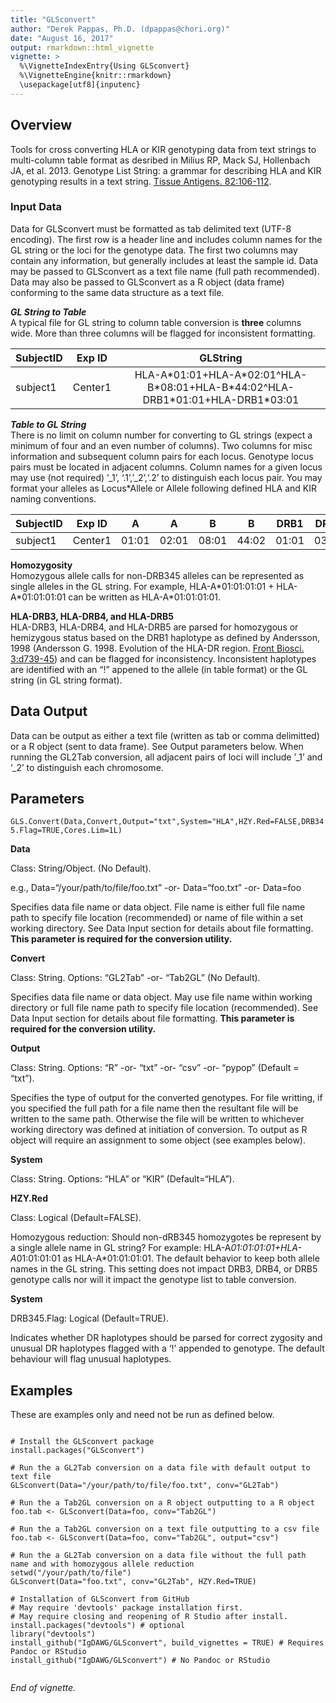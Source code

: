 ```yaml
---
title: "GLSconvert"
author: "Derek Pappas, Ph.D. (dpappas@chori.org)"
date: "August 16, 2017"
output: rmarkdown::html_vignette
vignette: >
  %\VignetteIndexEntry{Using GLSconvert}
  %\VignetteEngine{knitr::rmarkdown}
  \usepackage[utf8]{inputenc}
---
```


## Overview

Tools for cross converting HLA or KIR genotyping data from text strings to multi-column table format as desribed in Milius RP, Mack SJ, Hollenbach JA, et al. 2013. Genotype List String: a grammar for describing HLA and KIR genotyping results in a text string. [Tissue Antigens. 82:106-112](http://www.ncbi.nlm.nih.gov/pubmed/23849068). 

### Input Data

Data for GLSconvert must be formatted as tab delimited text (UTF-8 encoding). The first row is a header line and includes column names for the GL string or the loci for the genotype data. The first two columns may contain any information, but generally includes at least the sample id. Data may be passed to GLSconvert as a text file name (full path recommended). Data may also be passed to GLSconvert as a R object (data frame) conforming to the same data structure as a text file.  

_**GL String to Table**_  
A typical file for GL string to column table conversion is **three** columns wide. More than three columns will be flagged for inconsistent formatting.

|SubjectID |Exp ID  |   GLString                                    |
|----------|:------:|:---------------------------------------------:|
|subject1  |Center1 |HLA-A\*01:01+HLA-A\*02:01\^HLA-B\*08:01+HLA-B\*44:02\^HLA-DRB1\*01:01+HLA-DRB1\*03:01 |


_**Table to GL String**_  
There is no limit on column number for converting to GL strings (expect a minimum of four and an even number of columns). Two columns for misc information and subsequent column pairs for each locus. Genotype locus pairs must be located in adjacent columns. Column names for a given locus may use (not required) '_1', '.1','_2','.2' to distinguish each locus pair. You may format your alleles as Locus*Allele or Allele following defined HLA and KIR naming conventions.

|SubjectID |Exp ID  |   A   |   A   |   B   |   B   | DRB1  | DRB1  | DRB3  | DRB3  |
|----------|:------:|:-----:|:-----:|:-----:|:-----:|:-----:|:-----:|:-----:|:-----:|
|subject1  |Center1 |01:01  |02:01  |08:01  |44:02  |01:01  |03:01  |       |       |


**Homozygosity**  
Homozygous allele calls for non-DRB345 alleles can be represented as single alleles in the GL string. For example, HLA-A\*01:01:01:01 + HLA-A\*01:01:01:01 can be written as HLA-A*01:01:01:01.  

**HLA-DRB3, HLA-DRB4, and HLA-DRB5**  
HLA-DRB3, HLA-DRB4, and HLA-DRB5 are parsed for homozygous or hemizygous status based on the DRB1 haplotype as defined by Andersson, 1998 (Andersson G. 1998. Evolution of the HLA-DR region. [Front Biosci. 3:d739-45](http://www.ncbi.nlm.nih.gov/pubmed/9675159)) and can be flagged for inconsistency. Inconsistent haplotypes are identified with an "!" appened to the allele (in table format) or the GL string (in GL string format).

## Data Output

Data can be output as either a text file (written as tab or comma delimitted) or a R object (sent to data frame). See Output parameters below. When running the GL2Tab conversion, all adjacent pairs of loci will include '_1' and '_2' to distinguish each chromosome.


## Parameters

`GLS.Convert(Data,Convert,Output="txt",System="HLA",HZY.Red=FALSE,DRB345.Flag=TRUE,Cores.Lim=1L)`

**Data**

Class: String/Object. (No Default).

e.g., Data="/your/path/to/file/foo.txt" -or- Data="foo.txt" -or- Data=foo

Specifies data file name or data object. File name is either full file name path to specify file location (recommended) or name of file within a set working directory. See Data Input section for details about file formatting. **This parameter is required for the conversion utility.**  

**Convert**

Class: String. Options: "GL2Tab" -or- "Tab2GL" (No Default).

Specifies data file name or data object. May use file name within working directory or full file name path to specify file location (recommended). See Data Input section for details about file formatting. **This parameter is required for the conversion utility.**  

**Output**

Class: String. Options: "R" -or- "txt" -or- "csv" -or- "pypop" (Default = "txt").

Specifies the type of output for the converted genotypes. For file writting, if you specified the full path for a file name then the resultant file will be written to the same path. Otherwise the file will be written to whichever working directory was defined at initiation of conversion. To output as R object will require an assignment to some object (see examples below).

**System**

Class: String. Options: "HLA" or "KIR" (Default="HLA").

**HZY.Red**

Class: Logical (Default=FALSE).

Homozygous reduction: Should non-dRB345 homozygotes be represent by a single allele name in GL string? For example: HLA-A*01:01:01:01+HLA-A*01:01:01:01 as HLA-A*01:01:01:01. The default behavior to keep both allele names in the GL string. This setting does not impact DRB3, DRB4, or DRB5 genotype calls nor will it impact the genotype list to table conversion.  

**System**

DRB345.Flag: Logical (Default=TRUE).

Indicates whether DR haplotypes should be parsed for correct zygosity and unusual DR haplotypes flagged with a '!' appended to genotype. The default behaviour will flag unusual haplotypes.

## Examples

These are examples only and need not be run as defined below.

```

# Install the GLSconvert package
install.packages("GLSconvert")

# Run the a GL2Tab conversion on a data file with default output to text file
GLSconvert(Data="/your/path/to/file/foo.txt", conv="GL2Tab")

# Run the a Tab2GL conversion on a R object outputting to a R object
foo.tab <- GLSconvert(Data=foo, conv="Tab2GL")

# Run the a Tab2GL conversion on a text file outputting to a csv file
foo.tab <- GLSconvert(Data=foo, conv="Tab2GL", output="csv")

# Run the a GL2Tab conversion on a data file without the full path name and with homozygous allele reduction
setwd("/your/path/to/file")
GLSconvert(Data="foo.txt", conv="GL2Tab", HZY.Red=TRUE)

# Installation of GLSconvert from GitHub
# May require 'devtools' package installation first.
# May require closing and reopening of R Studio after install.
install.packages("devtools") # optional
library("devtools")
install_github("IgDAWG/GLSconvert", build_vignettes = TRUE) # Requires Pandoc or RStudio
install_github("IgDAWG/GLSconvert") # No Pandoc or RStudio


```

*End of vignette.*

